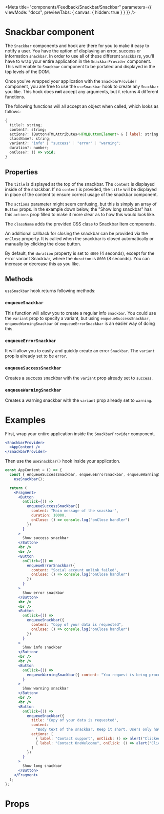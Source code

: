 
<Meta
  title="components/Feedback/Snackbar/Snackbar"
  parameters={{
    viewMode: "docs",
    previewTabs: {
      canvas: { hidden: true }
    }
  }}
/>

# Snackbar component

The `Snackbar` components and hook are there for you to make it easy to notify a user. You have the option of displaying an error, success or information `snackbar`. In order to use all of these different `Snackbar`s, you'll have to wrap your entire application
in the `SnackbarProvider` component. This will enable to `Snackbar` component to be portaled and displayed in the top levels of the DOM.

Once you've wrapped your application with the `SnackbarProvider` component, you are free to use the `useSnackbar` hook to create any `Snackbar` you like. This hook does **not** accept any arguments, but it returns 4 different functions.

The following functions will all accept an object when called, which looks as follows:

```js
{
  title?: string;
  content?: string;
  actions?: (ButtonHTMLAttributes<HTMLButtonElement> & { label: string })[];
  className?: string;
  variant?: "info" | "success" | "error" | "warning";
  duration?: number;
  onClose?: () => void;
}
```

## Properties

The `title` is displayed at the top of the snackbar. The `content` is displayed inside of the snackbar.
If no `content` is provided, the `title` will be displayed in place of the content to ensure correct usage of the snackbar component.

The `actions` parameter might seem confusing, but this is simply an array of `Button` props. In the example down below, the "Show long snackbar" has this `actions` prop filled to make it more clear as to how this would look like.

The `className` adds the provided CSS class to Snackbar Item components.

An additional callback for closing the snackbar can be provided via the `onClose` property. It is called when the snackbar is closed automatically or manually by clicking the close button.

By default, the `duration` property is set to `4000` (4 seconds), except for the error variant Snackbar, where the `duration` is `8000` (8 seconds). You can increase or decrease this as you like.

## Methods

`useSnackbar` hook returns following methods:

### `enqueueSnackbar`

This function will allow you to create a regular info `Snackbar`. You could use the `variant` prop to specify a variant, but using `enqueueSuccessSnackbar`, `enqueueWarningSnackbar` or `enqueueErrorSnackbar` is an easier way of doing this.

### `enqueueErrorSnackbar`

It will allow you to easily and quickly create an error `Snackbar`. The `variant` prop is already set to be `error`.

### `enqueueSuccessSnackbar`

Creates a success snackbar with the `variant` prop already set to `success`.

### `enqueueWarningSnackbar`

Creates a warning snackbar with the `variant` prop already set to `warning`.

# Examples

First, wrap your entire application inside the `SnackbarProvider` component.

```jsx
<SnackbarProvider>
  <AppContent />
</SnackbarProvider>
```

Then use the `useSnackbar()` hook inside your application.

```jsx
const AppContent = () => {
  const { enqueueSuccessSnackbar, enqueueErrorSnackbar, enqueueWarningSnackbar, enqueueSnackbar } =
    useSnackbar();

  return (
    <Fragment>
      <Button
        onClick={() =>
          enqueueSuccessSnackbar({
            content: "Main message of the snackbar",
            duration: 10000,
            onClose: () => console.log("onClose handler")
          })
        }
      >
        Show success snackbar
      </Button>
      <br />
      <br />
      <Button
        onClick={() =>
          enqueueErrorSnackbar({
            content: "Social account unlink failed",
            onClose: () => console.log("onClose handler")
          })
        }
      >
        Show error snackbar
      </Button>
      <br />
      <br />
      <Button
        onClick={() =>
          enqueueSnackbar({
            content: "Copy of your data is requested",
            onClose: () => console.log("onClose handler")
          })
        }
      >
        Show info snackbar
      </Button>
      <br />
      <br />
      <Button
        onClick={() =>
          enqueueWarningSnackbar({ content: "You request is being processed with a delay" })
        }
      >
        Show warning snackbar
      </Button>
      <br />
      <br />
      <Button
        onClick={() =>
          enqueueSnackbar({
            title: "Copy of your data is requested",
            content:
              "Body text of the snackbar. Keep it short. Users only have a few seconds to read it. Try to keep the text within the limit of 1 text message: 160 ch.",
            actions: [
              { label: "Contact support", onClick: () => alert("Clicked support") },
              { label: "Contact OneWelcome", onClick: () => alert("Clicked OneWelcome") }
            ]
          })
        }
      >
        Show long snackbar
      </Button>
    </Fragment>
  );
};
```

# Props

<ArgTypes />
